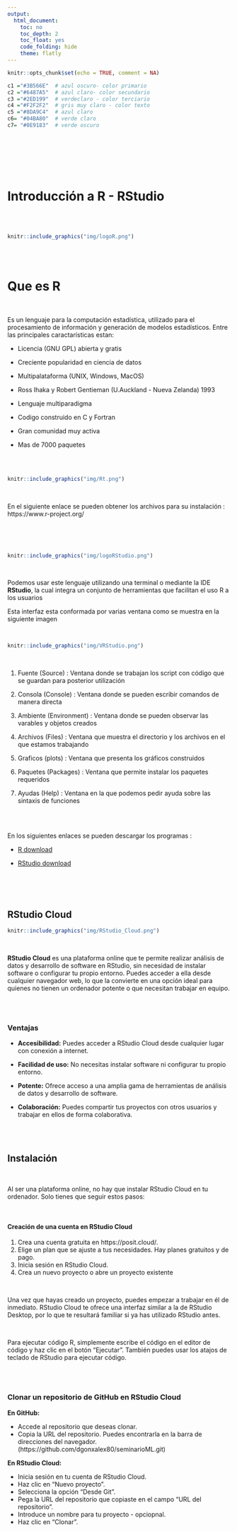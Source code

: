 ```yaml
---
output:
  html_document:
    toc: no
    toc_depth: 2
    toc_float: yes
    code_folding: hide
    theme: flatly
---
```



```r
knitr::opts_chunk$set(echo = TRUE, comment = NA)

c1 ="#3B566E"  # azul oscuro- color primario 
c2 ="#6487A5"  # azul claro- color secundario
c3 ="#2ED199"  # verdeclaro - color terciario
c4 ="#F2F2F2"  # gris muy claro - color texto
c5 ="#8DA9C4"  # azul claro 
c6= "#04BA80"  # verde claro
c7= "#0E9183"  # verde oscuro
```



<br/><br/>

<br/><br/>

# **Introducción a R - RStudio**

<br/><br/>


```r
knitr::include_graphics("img/logoR.png")
```

<br/><br/>

# **Que es R** 

<br/>

Es un lenguaje para la computación  estadística, utilizado para el procesamiento de información y generación de modelos estadísticos. Entre las principales caractarísticas  estan:

   + Licencia (GNU GPL)  abierta y gratis
   
   + Creciente popularidad en ciencia de datos

   + Multipalataforma (UNIX, Windows, MacOS)

   + Ross Ihaka y Robert Gentieman (U.Auckland - Nueva Zelanda) 1993

   + Lenguaje multiparadigma
   
   + Codigo construido en C y Fortran
   
   + Gran comunidad muy activa 
   
   + Mas de 7000 paquetes 
   
<br/><br/>

```r
knitr::include_graphics("img/Rt.png")
```

<br/>

En el siguiente enlace se pueden obtener los archivos para su instalación : https://www.r-project.org/

<br/><br/><br/>


```r
knitr::include_graphics("img/logoRStudio.png")
```

<br/>

Podemos usar este lenguaje utilizando una terminal o mediante la IDE **RStudio**, la cual integra un conjunto de herramientas que facilitan el uso R a los usuarios 




Esta interfaz esta conformada por varias ventana como se muestra en la siguiente imagen

<br/>

```r
knitr::include_graphics("img/VRStudio.png")
```

<br/>

1. Fuente (Source) : Ventana donde se trabajan los script  con código que se guardan para posterior utilización

2. Consola (Console) : Ventana donde se pueden escribir comandos de manera directa

3. Ambiente (Environment) : Ventana donde se pueden observar las varables y objetos creados

4. Archivos (Files) : Ventana que muestra el directorio y los archivos en el que estamos trabajando

5. Graficos (plots) : Ventana que presenta los gráficos construidos

6. Paquetes (Packages) : Ventana que permite instalar los paquetes requeridos

7. Ayudas (Help) : Ventana en la que podemos pedir ayuda sobre las sintaxis de funciones

<br/><br/>

En los siguientes enlaces se pueden descargar los programas :

+ [R download](https://cran.r-project.org/)

+ [RStudio download](https://rstudio.com/products/rstudio/download/)


<br/><br/><br/>

## **RStudio Cloud**

```r
knitr::include_graphics("img/RStudio_Cloud.png")
```

<br/>

**RStudio Cloud** es una plataforma online que te permite realizar análisis de datos y desarrollo de software en RStudio, sin necesidad de instalar software o configurar tu propio entorno. Puedes acceder a ella desde cualquier navegador web, lo que la convierte en una opción ideal para quienes no tienen un ordenador potente o que necesitan trabajar en equipo.

<br/><br/>

### **Ventajas**

* **Accesibilidad:** Puedes acceder a RStudio Cloud desde cualquier lugar con conexión a internet.

* **Facilidad de uso:** No necesitas instalar software ni configurar tu propio entorno.

* **Potente:** Ofrece acceso a una amplia gama de herramientas de análisis de datos y desarrollo de software.

* **Colaboración:** Puedes compartir tus proyectos con otros usuarios y trabajar en ellos de forma colaborativa.

<br/><br/>

## **Instalación**

<br/>

Al ser una plataforma online, no hay que instalar RStudio Cloud en tu ordenador. Solo tienes que seguir estos pasos:

<br/>

#### **Creación de una cuenta en RStudio Cloud**

1. Crea una cuenta gratuita en https://posit.cloud/.
2. Elige un plan que se ajuste a tus necesidades. Hay planes gratuitos y de pago.
3. Inicia sesión en RStudio Cloud.
4. Crea un nuevo proyecto o abre un proyecto existente

<br/>

Una vez que hayas creado un proyecto, puedes empezar a trabajar en él de inmediato. RStudio Cloud te ofrece una interfaz similar a la de RStudio Desktop, por lo que te resultará familiar si ya has utilizado RStudio antes.

<br/>

Para ejecutar código R, simplemente escribe el código en el editor de código y haz clic en el botón "Ejecutar". También puedes usar los atajos de teclado de RStudio para ejecutar código.

<br/><br/>

### **Clonar un repositorio de GitHub en RStudio Cloud**


**En GitHub:**

* Accede al repositorio que deseas clonar.
* Copia la URL del repositorio. Puedes encontrarla en la barra de direcciones del navegador. (https://github.com/dgonxalex80/seminarioML.git)

**En RStudio Cloud:**

* Inicia sesión en tu cuenta de RStudio Cloud.
* Haz clic en "Nuevo proyecto".
* Selecciona la opción "Desde Git".
* Pega la URL del repositorio que copiaste en el campo "URL del repositorio".
* Introduce un nombre para tu proyecto - opciopnal.
* Haz clic en "Clonar".
